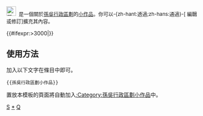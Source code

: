 <div class="notice metadata" id="stub" style="font-size: small;">[[File:三国行政区划(繁).png|25px|孫吳]]&nbsp;&nbsp;'''{{PAGENAME}}'''是一個關於[[孫吳行政區劃]]的[[Wikipedia:小作品|小作品]]。你可以-{zh-hant:透過;zh-hans:通過}-<span class="plainlinks">[{{fullurl:{{FULLPAGENAME}}|action=edit}} 編輯或修訂]</span>擴充其內容。</div><includeonly>[[Category:孫吳行政區劃小作品|{{PAGENAME}}]]{{#ifexpr:{{PAGESIZE:{{FULLPAGENAME}}|R}}>3000|[[Category:字數已超過3000字節的小作品|{{PAGENAME}}]]}}</includeonly><noinclude>

==使用方法==
加入以下文字在條目中即可。
<pre>{{孫吳行政區劃小作品}}</pre>

置放本模板的頁面將自動加入[[:Category:孫吳行政區劃小作品]]中。

[[Category:中国各朝代行政区划小作品模板|S]]
[[Category:孫吳行政區劃小作品|*]]
[[Category:东吴模板|Q]]
</noinclude>